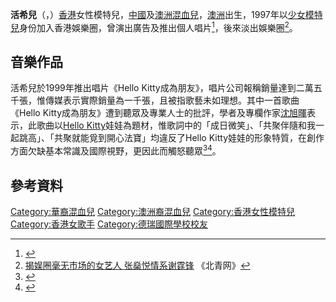 '''活希兒'''（{{lang-en|'''Fiona Braidwood'''}}，{{bd|1982年|10月22日}}）[[香港|香港]]女性模特兒，[[中國|中國]]及[[澳洲|澳洲]][[混血兒|混血兒]]，[[澳洲|澳洲]]出生，1997年以[[少女模特兒|少女模特兒]]身份加入香港娛樂圈，曾演出廣告及推出個人唱片<ref>{{cite news|language =中文|url =https://hk.on.cc/hk/bkn/cnt/entertainment/20170914/bkn-20170914170128336-0914_00862_001.html|title =活希兒曾着婚紗踩舊愛婚宴場夠經典|publisher =東方日報|date =2017-09-14|access-date =2020-04-11|archive-url =https://web.archive.org/web/20180922205612/https://hk.on.cc/hk/bkn/cnt/entertainment/20170914/bkn-20170914170128336-0914_00862_001.html|archive-date =2019-02-22|dead-url =no}}</ref>，後來淡出娛樂圈<ref>[http://ent.ynet.com/3.1/1208/19/7389129_36.html 揭娱圈毫无市场的女艺人 张燊悦情系谢霆锋] {{webarchive|url=https://web.archive.org/web/20131213060157/http://ent.ynet.com/3.1/1208/19/7389129_36.html |date=2013-12-13 }}《北青网》</ref>。

==音樂作品==
活希兒於1999年推出唱片《Hello Kitty成為朋友》，唱片公司報稱銷量達到二萬五千張，惟傳媒表示實際銷量為一千張，且被指歌藝未如理想。其中一首歌曲《Hello Kitty成為朋友》遭到聽眾及專業人士的批評，學者及專欄作家[[沈旭暉|沈旭暉]]表示，此歌曲以[[Hello_Kitty|Hello Kitty]]娃娃為題材，惟歌詞中的「成日微笑」、「共聚伴隨和我一起跳高」、「共聚就能覓到開心法寶」均違反了Hello Kitty娃娃的形象特質，在創作方面欠缺基本常識及國際視野，更因此而觸怒聽眾<ref>{{cite news|language =中文|url =https://hk.entertainment.appledaily.com/entertainment/daily/article/20170104/19885602|title =活希兒拖Hello Kitty落水賠上星途|publisher =蘋果日報|date =2017-01-04|access-date =2020-04-11|archive-url =https://web.archive.org/web/20200411002928/https://hk.entertainment.appledaily.com/entertainment/daily/article/20170104/19885602|archive-date =2020-04-11|dead-url =yes}}</ref><ref>{{Cite web|url=http://www.ir-basilica.com/%E4%B8%96%E7%B4%80%E6%9C%AB%E8%86%A0%E6%AD%8C%E3%80%8Ahello-kitty%E6%88%90%E7%82%BA%E6%9C%8B%E5%8F%8B%E3%80%8B%EF%BC%8F%E6%B4%BB%E5%B8%8C%E5%85%92/|title=世紀末膠歌《Hello Kitty成為朋友》／活希兒|author = 沈旭暉 |date=2017-10-20|publisher=平行時空|language=中文|access-date=2020-04-11|archive-url=https://web.archive.org/web/20171231133611/http://www.ir-basilica.com/%E4%B8%96%E7%B4%80%E6%9C%AB%E8%86%A0%E6%AD%8C%E3%80%8Ahello-kitty%E6%88%90%E7%82%BA%E6%9C%8B%E5%8F%8B%E3%80%8B%EF%BC%8F%E6%B4%BB%E5%B8%8C%E5%85%92/|archive-date=2017-12-31|dead-url=no}}</ref>。

==參考資料==
{{reflist}}
{{DEFAULTSORT:wood}}
[[Category:華裔混血兒|Category:華裔混血兒]]
[[Category:澳洲裔混血兒|Category:澳洲裔混血兒]]
[[Category:香港女性模特兒|Category:香港女性模特兒]]
[[Category:香港女歌手|Category:香港女歌手]]
[[Category:德瑞國際學校校友|Category:德瑞國際學校校友]]